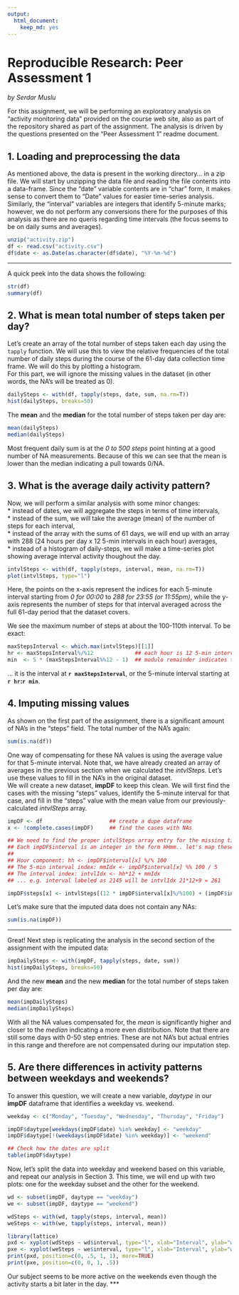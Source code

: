 ```yaml
---
output:
  html_document:
    keep_md: yes
---
```

# Reproducible Research: Peer Assessment 1
*by Serdar Muslu*

For this assignment, we will be performing an exploratory analysis on "activity monitoring data" provided on the course web site, also as part of the repository shared as part of the assignment.  The analysis is driven by the questions presented on the "Peer Assessment 1" readme document.


## 1. Loading and preprocessing the data
As mentioned above, the data is present in the working directory... in a zip file.  We will start by unzipping the data file and reading the file contents into a data-frame.  Since the "date" variable contents are in "char" form, it makes sense to convert them to "Date" values for easier time-series analysis.  Similarly, the "interval" variables are integers that identify 5-minute marks; however, we do not perform any conversions there for the purposes of this analysis as there are no queris regarding time intervals (the focus seems to be on daily sums and averages).

```r
unzip("activity.zip")
df <- read.csv("activity.csv")
df$date <- as.Date(as.character(df$date), "%Y-%m-%d")
```
***  
A quick peek into the data shows the following:
```r
str(df)
summary(df)
```


## 2. What is mean total number of steps taken per day?  
Let's create an array of the total number of steps taken each day using the `tapply` function.  We will use this to view the relative frequencies of the total number of daily steps during the course of the 61-day data collection time frame.  We will do this by plotting a histogram.  
For this part, we will ignore the missing values in the dataset (in other words, the NA's will be treated as 0).  
```r
dailySteps <- with(df, tapply(steps, date, sum, na.rm=T))
hist(dailySteps, breaks=50)
```

The **mean** and the **median** for the total number of steps taken per day are:
```r
mean(dailySteps)
median(dailySteps)
```

Most frequent daily sum is at the *0 to 500 steps* point hinting at a good number of NA measurements.  Because of this we can see that the mean is lower than the median indicating a pull towards 0/NA. 


## 3. What is the average daily activity pattern?
Now, we will perform a similar analysis with some minor changes:  
* instead of dates, we will aggregate the steps in terms of time intervals,  
* instead of the sum, we will take the average (mean) of the number of steps for each interval,  
* instead of the array with the sums of 61 days, we will end up with an array with 288 (24 hours per day x 12 5-min intervals in each hour) averages,  
* instead of a histogram of daily-steps, we will make a time-series plot showing average interval activity thoughout the day.  

```r
intvlSteps <- with(df, tapply(steps, interval, mean, na.rm=T))
plot(intvlSteps, type="l")
```
  
Here, the points on the x-axis represent the indices for each 5-minute interval starting from *0 for 00:00* to *288 for 23:55 (or 11:55pm)*, while the y-axis represents the number of steps for that interval averaged across the full 61-day period that the dataset covers.
  
We see the maximum number of steps at about the 100-110th interval.  To be exact:
```r
maxStepsInterval <- which.max(intvlSteps)[[1]]
hr <- maxStepsInterval%/%12             ## each hour is 12 5-min intervals hence integer division
min  <- 5 * (maxStepsInterval%%12 - 1)  ## modulo remainder indicates the start of the interval
```
... it is the interval at **`r maxStepsInterval`**, or the 5-minute interval starting at **`r hr`:`r min`**.


## 4. Imputing missing values
As shown on the first part of the assignment, there is a significant amount of NA's in the "steps" field.  The total number of the NA's again:
```r
sum(is.na(df))
```

One way of compensating for these NA values is using the average value for that 5-minute interval.  Note that, we have already created an array of averages in the previous section when we calculated the *intvlSteps*.  Let's use these values to fill in the NA's in the original dataset.  
We will create a new dataset, **impDF** to keep this clean.  We will first find the cases with the missing "steps" values, identify the 5-minute interval for that case, and fill in the "steps" value with the mean value from our previously-calculated *intvlSteps* array.

```r
impDF <- df                     ## create a dupe dataframe
x <- !complete.cases(impDF)     ## find the cases with NAs

## We need to find the proper intvlSteps array entry for the missing timeframe
## Each impDF$interval is an integer in the form HHmm.. let's map these to intvlSteps indices
##
## Hour component: hh <- impDF$interval[x] %/% 100
## The 5-min interval index: mmIdx <- impDF$interval[x] %% 100 / 5       
## The interval index: intvlIdx <- hh*12 + mmIdx
## ... e.g. interval labeled as 2145 will be intvlIdx 21*12+9 = 261

impDF$steps[x] <- intvlSteps[(12 * impDF$interval[x]%/%100) + (impDF$interval[x] %% 100 / 5)]
```

Let's make sure that the imputed data does not contain any NAs:
```r
sum(is.na(impDF))
```

***
Great!  Next step is replicating the analysis in the second section of the assignment with the imputed data:
```r
impDailySteps <- with(impDF, tapply(steps, date, sum))
hist(impDailySteps, breaks=50)
```
  

And the new **mean** and the new **median** for the total number of steps taken per day are:
```r
mean(impDailySteps)
median(impDailySteps)
```

With all the NA values compensated for, the *mean* is significantly higher and closer to the *median* indicating a more even distribution.  Note that there are still some days with 0-50 step entries.  These are not NA's but actual entries in this range and therefore are not compensated during our imputation step.



## 5. Are there differences in activity patterns between weekdays and weekends?
To answer this question, we will create a new variable, *daytype* in our **impDF** dataframe that identifies a weekday vs. weekend.

```r
weekday <- c("Monday", "Tuesday", "Wednesday", "Thursday", "Friday")

impDF$daytype[weekdays(impDF$date) %in% weekday] <- "weekday"
impDF$daytype[!(weekdays(impDF$date) %in% weekday)] <- "weekend"

## Check how the dates are split
table(impDF$daytype)
```

Now, let's split the data into weekday and weekend based on this variable, and repeat our analysis in Section 3.  This time, we will end up with two plots: one for the weekday subset and the other for the weekend.
```r
wd <- subset(impDF, daytype == "weekday")
we <- subset(impDF, daytype == "weekend")

wdSteps <- with(wd, tapply(steps, interval, mean))
weSteps <- with(we, tapply(steps, interval, mean))

library(lattice)
pxd <- xyplot(wdSteps ~ wd$interval, type="l", xlab="Interval", ylab="weekday steps")
pxe <- xyplot(weSteps ~ we$interval, type="l", xlab="Interval", ylab="weekend steps")
print(pxd, position=c(0, .5, 1, 1), more=TRUE)
print(pxe, position=c(0, 0, 1, .5))
```

Our subject seems to be more active on the weekends even though the activity starts a bit later in the day.
***